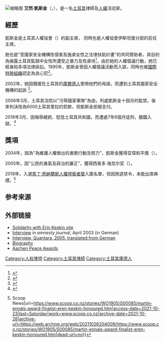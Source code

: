 {{orphan|time=2016-12-05T22:14:16+00:00}}
[[File:Eren_Keskin.jpg|缩略图]]
'''艾然‧凱斯金'''（{{lang|en|Eren Keskin}}，{{bd|1959年|4月24日|}}），是一名[[土耳其|土耳其]]律師及[[人權|人權]]活动家。

== 經歷 ==
凱斯金是土耳其人權協會（{{lang|en|Turkish Human Rights Association, IHD}}）的副主席， 同時也是人權協會伊斯坦堡分部的前任主席。

她也是"受國家安全機構性侵害及施虐女性之法律扶助計畫"的共同贊助者，其目的為揭露土耳其監獄中女性所遭受之暴力及性虐待<ref>{{cite web|url=http://www.cultureofpeace.com/heroes/pages-k/keskin-bio.htm|title=Biography of Eren Keskin|accessdate=2009-08-17|year=2005|publisher=Culture of peace|archive-date=2012-02-26|archive-url=https://web.archive.org/web/20120226125302/http://www.cultureofpeace.com/heroes/pages-k/keskin-bio.htm|dead-url=no}}</ref>。由於她的人權倡議行動，她已經身陷多項法律訴訟。1995年，凱斯金曾因人權倡議活動而入獄，同時也被[[國際特赦組織|國際特赦組織]]認定為良心犯<ref>{{cite web|url=http://asiapacific.amnesty.org/library/index/ENGEUR440222001?open&of=ENG-TUR|title=Turkey: Death threats/Fear for safety Eren Keskin and Osman Baydemir|accessdate=2009-08-17|date=2001-04-10|publisher=Amnesty International|deadurl=yes|archiveurl=https://web.archive.org/web/20090809021831/http://asiapacific.amnesty.org/library/Index/ENGEUR440222001?open&of=ENG-TUR|archivedate=2009-08-09}}</ref>。

2002年，她因聲援在土耳其的[[庫爾德人|庫爾德人]]使用他們的母語，而遭到土耳其國家安全機構的起訴
<ref>{{cite web|url=http://www.radikal.com.tr/haber.php?haberno=33725|archiveurl=https://web.archive.org/web/20160303175101/http://www.radikal.com.tr/haber.php?haberno=33725|archivedate=2016-03-03|title=Eren Keskin'e PKK soruşturması|deadurl=yes}}</ref>。

2006年3月，土耳其法院以"污辱國家軍隊"為由，判處凱斯金十個月的監禁。後來判決改為6000土耳其里拉的罰款，但凱斯金拒絕支付。

2018年3月，因侮辱總統、貶低土耳其共和國，而遭處7年6個月徒刑，鋃鐺入獄。<ref>{{Cite web|title=Eren Keskin and Reyhan Çapan Sentenced to 7.5 Years in Prison|url=https://m.bianet.org/english/freedom-of-expression/195650-eren-keskin-and-reyhan-capan-sentenced-to-7-5-years-in-prison|access-date=2021-10-24|date=2018-03-30|publisher=Bianet|archive-date=2018-04-03|archive-url=https://web.archive.org/web/20180403022510/http://m.bianet.org/english/freedom-of-expression/195650-eren-keskin-and-reyhan-capan-sentenced-to-7-5-years-in-prison|dead-url=no}}</ref>

== 獎項 ==
2004年，因為"為維護人權做出的勇敢行動及努力"，凱斯金獲得亚琛和平獎（{{lang|en|Aachen Peace Prize}}）。

2005年，因"公民的勇氣及政治的廉正"，獲得西奥多·海克尔奖（{{lang|en|Theodor Haecker Prize}}）。

2019年，入選[[馬丁·恩納爾斯人權捍衛者獎|馬丁·恩納爾斯人權捍衛者獎]]入圍名單，但因旅遊禁令，未能出席典禮。<ref>{{Cite web|title=Martin Ennals Award Finalist Eren Keskin honoured {{!}} Scoop News|url=https://www.scoop.co.nz/stories/WO1905/S00085/martin-ennals-award-finalist-eren-keskin-honoured.htm|access-date=2021-10-23|last=Saturday|work=www.scoop.co.nz|archive-date=2021-10-26|archive-url=https://web.archive.org/web/20211026204009/https://www.scoop.co.nz/stories/WO1905/S00085/martin-ennals-award-finalist-eren-keskin-honoured.htm|dead-url=no}}</ref>

== 参考来源 ==
{{reflist}}

== 外部链接 ==
* [https://web.archive.org/web/20081226232409/http://www.erenkeskinedestek.org/en_index.php Solidarity with Erin Keskin site]
* [http://www2.amnesty.de/internet/deall.nsf/windexde/JL2003038 Interview] {{Wayback|url=http://www2.amnesty.de/internet/deall.nsf/windexde/JL2003038 |date=20080326000933 }} in ''amnesty journal'', April 2003 (in German)
* [http://www.qantara.de/webcom/show_article.php/_c-478/_nr-332/i.html Interview, Quantara, 2005, translated from German] {{Wayback|url=http://www.qantara.de/webcom/show_article.php/_c-478/_nr-332/i.html |date=20070625232855 }}
* [http://www.cultureofpeace.com/heroes/pages-k/keskin-bio.htm Biography] {{Wayback|url=http://www.cultureofpeace.com/heroes/pages-k/keskin-bio.htm |date=20120226125302 }}
* [https://web.archive.org/web/20090216042951/http://aachener-friedenspreis.de/english/2004/awardees.html Aachen Peace Awards]

{{normdaten}}
{{DEFAULTSORT: Keskin, Eren}}
[[Category:人权律师|Category:人权律师]]
[[Category:土耳其律師|Category:土耳其律師]]
[[Category:土耳其庫德人|Category:土耳其庫德人]]